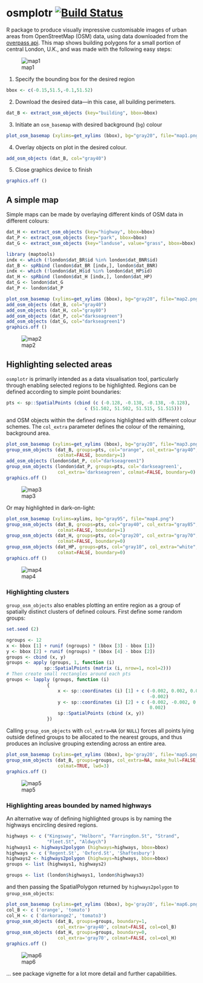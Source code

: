 # osmplotr [![Build Status](https://travis-ci.org/mpadge/osmplotr.svg?branch=master)](https://travis-ci.org/mpadge/osmplotr)

R package to produce visually impressive customisable images of urban areas from
OpenStreetMap (OSM) data, using data downloaded from the 
[overpass api](http://overpass-api.de/). This map shows building polygons for a
small portion of central London, U.K., and was made with the following easy
steps:

![map1](./figure/map1.png)

1. Specify the bounding box for the desired region
```r
bbox <- c(-0.15,51.5,-0.1,51.52) 
```
2. Download the desired data---in this case, all building perimeters.
```r
dat_B <- extract_osm_objects (key="building", bbox=bbox)
```
3. Initiate an `osm_basemap` with desired background (`bg`) colour
```r
plot_osm_basemap (xylims=get_xylims (bbox), bg="gray20", file="map1.png")
```
4. Overlay objects on plot in the desired colour.
```r
add_osm_objects (dat_B, col="gray40")
```
5. Close graphics device to finish
```r
graphics.off ()
```

## A simple map

Simple maps can be made by overlaying different kinds of OSM data in different
colours:
```r
dat_H <- extract_osm_objects (key="highway", bbox=bbox)
dat_P <- extract_osm_objects (key="park", bbox=bbox)
dat_G <- extract_osm_objects (key="landuse", value="grass", bbox=bbox)
```
```r
library (maptools)
indx <- which (!london$dat_BR$id %in% london$dat_BNR$id)
dat_B <- spRbind (london$dat_BR [indx,], london$dat_BNR)
indx <- which (!london$dat_H$id %in% london$dat_HP$id)
dat_H <- spRbind (london$dat_H [indx,], london$dat_HP)
dat_G <- london$dat_G
dat_P <- london$dat_P
```
```r
plot_osm_basemap (xylims=get_xylims (bbox), bg="gray20", file="map2.png")
add_osm_objects (dat_B, col="gray40")
add_osm_objects (dat_H, col="gray80")
add_osm_objects (dat_P, col="darkseagreen")
add_osm_objects (dat_G, col="darkseagreen1")
graphics.off ()
```

![map2](./figure/map2.png)

## Highlighting selected areas

`osmplotr` is primarily intended as a data visualisation tool, particularly
through enabling selected regions to be highlighted. Regions can be defined
according to simple point boundaries:

```r
pts <- sp::SpatialPoints (cbind (c (-0.128, -0.138, -0.138, -0.128),
                             c (51.502, 51.502, 51.515, 51.515)))
```
and OSM objects within the defined regions highlighted with different colour
schemes. The `col_extra` parameter defines the colour of the remaining,
background area.
```r
plot_osm_basemap (xylims=get_xylims (bbox), bg="gray20", file="map3.png")
group_osm_objects (dat_B, groups=pts, col="orange", col_extra="gray40", 
                   colmat=FALSE, boundary=1)
add_osm_objects (london$dat_P, col="darkseagreen1")
group_osm_objects (london$dat_P, groups=pts, col='darkseagreen1',
                   col_extra='darkseagreen', colmat=FALSE, boundary=0)
graphics.off ()
```
![map3](./figure/map3.png)

Or may highlighted in dark-on-light:
```r
plot_osm_basemap (xylims=xylims, bg="gray95", file="map4.png")
group_osm_objects (dat_B, groups=pts, col="gray40", col_extra="gray85",
                   colmat=FALSE, boundary=1)
group_osm_objects (dat_H, groups=pts, col="gray20", col_extra="gray70",
                   colmat=FALSE, boundary=0)
group_osm_objects (dat_HP, groups=pts, col="gray10", col_extra="white",
                   colmat=FALSE, boundary=0)
graphics.off ()
```
![map4](./figure/map4.png)

### Highlighting clusters

`group_osm_objects` also enables plotting an entire region as a group of
spatially distinct clusters of defined colours. First define some random groups:

```r
set.seed (2)
```
```r
ngroups <- 12
x <- bbox [1] + runif (ngroups) * (bbox [3] - bbox [1])
y <- bbox [2] + runif (ngroups) * (bbox [4] - bbox [2])
groups <- cbind (x, y)
groups <- apply (groups, 1, function (i) 
              sp::SpatialPoints (matrix (i, nrow=1, ncol=2)))
# Then create small rectangles around each pts
groups <- lapply (groups, function (i)
               {
                   x <- sp::coordinates (i) [1] + c (-0.002, 0.002, 0.002,
                                                     -0.002)
                   y <- sp::coordinates (i) [2] + c (-0.002, -0.002, 0.002,
                                                     0.002)
                   sp::SpatialPoints (cbind (x, y))
               })
```
Calling `group_osm_objects` with `col_extra=NA` (or `NULL`) forces all points
lying outside defined groups to be allocated to the nearest groups, and thus
produces an inclusive grouping extending across an entire area.
```r
plot_osm_basemap (xylims=get_xylims (bbox), bg='gray20', file='map5.png')
group_osm_objects (dat_B, groups=groups, col_extra=NA, make_hull=FALSE,
                   colmat=TRUE, lwd=3)
graphics.off ()
```
![map5](./figure/map5.png)

### Highlighting areas bounded by named highways

An alternative way of defining highlighted groups is by naming the highways
encircling desired regions.
```r
highways <- c ("Kingsway", "Holborn", "Farringdon.St", "Strand",
               "Fleet.St", "Aldwych")
highways1 <- highways2polygon (highways=highways, bbox=bbox)
highways <- c ('Regent.St', 'Oxford.St', 'Shaftesbury')
highways2 <- highways2polygon (highways=highways, bbox=bbox)
groups <- list (highways1, highways2)
```
```r
groups <- list (london$highways1, london$highways3)
```
and then passing the SpatialPolygon returned by `highways2polygon` to
`group_osm_objects`:
```r
plot_osm_basemap (xylims=get_xylims (bbox), bg='gray20', file='map6.png')
col_B <- c ('orange', 'tomato')
col_H <- c ('darkorange2', 'tomato3')
group_osm_objects (dat_B, groups=groups, boundary=1,
                   col_extra='gray40', colmat=FALSE, col=col_B)
group_osm_objects (dat_H, groups=groups, boundary=0,
                   col_extra='gray70', colmat=FALSE, col=col_H)
graphics.off ()
```
![map6](./figure/map6.png)

... see package vignette for a lot more detail and further capabilities.
